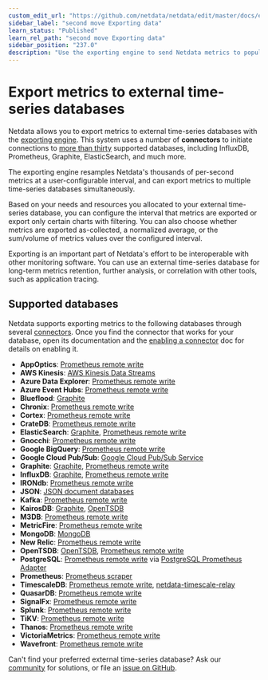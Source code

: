 ```yaml
---
custom_edit_url: "https://github.com/netdata/netdata/edit/master/docs/export/external-databases.md"
sidebar_label: "second move Exporting data"
learn_status: "Published"
learn_rel_path: "second move Exporting data"
sidebar_position: "237.0"
description: "Use the exporting engine to send Netdata metrics to popular external time series databases for long-term storage or further analysis."
---
```



# Export metrics to external time-series databases

Netdata allows you to export metrics to external time-series databases with the [exporting
engine](/docs/second-move-exporting-data/exporting-reference). This system uses a number of **connectors** to initiate connections to [more than
thirty](#supported-databases) supported databases, including InfluxDB, Prometheus, Graphite, ElasticSearch, and much
more. 

The exporting engine resamples Netdata's thousands of per-second metrics at a user-configurable interval, and can export
metrics to multiple time-series databases simultaneously.

Based on your needs and resources you allocated to your external time-series database, you can configure the interval
that metrics are exported or export only certain charts with filtering. You can also choose whether metrics are exported
as-collected, a normalized average, or the sum/volume of metrics values over the configured interval.

Exporting is an important part of Netdata's effort to be interoperable
with other monitoring software. You can use an external time-series database for long-term metrics retention, further
analysis, or correlation with other tools, such as application tracing.

## Supported databases

Netdata supports exporting metrics to the following databases through several
[connectors](/docs/second-move-exporting-data/exporting-reference#features). Once you find the connector that works for your database, open its
documentation and the [enabling a connector](/docs/second-move-exporting-data/enable-an-exporting-connector) doc for details on enabling it.

-   **AppOptics**: [Prometheus remote write](/docs/root-prometheus/prometheus-remote-write)
-   **AWS Kinesis**: [AWS Kinesis Data Streams](/docs/second-move-exporting-data/aws-kinesis-data-streams)
-   **Azure Data Explorer**: [Prometheus remote write](/docs/root-prometheus/prometheus-remote-write)
-   **Azure Event Hubs**: [Prometheus remote write](/docs/root-prometheus/prometheus-remote-write)
-   **Blueflood**: [Graphite](/docs/second-move-exporting-data/graphite)
-   **Chronix**: [Prometheus remote write](/docs/root-prometheus/prometheus-remote-write)
-   **Cortex**: [Prometheus remote write](/docs/root-prometheus/prometheus-remote-write)
-   **CrateDB**: [Prometheus remote write](/docs/root-prometheus/prometheus-remote-write)
-   **ElasticSearch**: [Graphite](/docs/second-move-exporting-data/graphite), [Prometheus remote
    write](/docs/root-prometheus/prometheus-remote-write)
-   **Gnocchi**: [Prometheus remote write](/docs/root-prometheus/prometheus-remote-write)
-   **Google BigQuery**: [Prometheus remote write](/docs/root-prometheus/prometheus-remote-write)
-   **Google Cloud Pub/Sub**: [Google Cloud Pub/Sub Service](/docs/second-move-exporting-data/google-cloud-pub-sub-service)
-   **Graphite**: [Graphite](/docs/second-move-exporting-data/graphite), [Prometheus remote
    write](/docs/root-prometheus/prometheus-remote-write)
-   **InfluxDB**: [Graphite](/docs/second-move-exporting-data/graphite), [Prometheus remote
    write](/docs/root-prometheus/prometheus-remote-write)
-   **IRONdb**: [Prometheus remote write](/docs/root-prometheus/prometheus-remote-write)
-   **JSON**: [JSON document databases](/docs/second-move-exporting-data/json-document-databases)
-   **Kafka**: [Prometheus remote write](/docs/root-prometheus/prometheus-remote-write)
-   **KairosDB**: [Graphite](/docs/second-move-exporting-data/graphite), [OpenTSDB](/docs/second-move-exporting-data/opentsdb)
-   **M3DB**: [Prometheus remote write](/docs/root-prometheus/prometheus-remote-write)
-   **MetricFire**: [Prometheus remote write](/docs/root-prometheus/prometheus-remote-write)
-   **MongoDB**: [MongoDB](/docs/second-move-exporting-data/mongodb)
-   **New Relic**: [Prometheus remote write](/docs/root-prometheus/prometheus-remote-write)
-   **OpenTSDB**: [OpenTSDB](/docs/second-move-exporting-data/opentsdb), [Prometheus remote
    write](/docs/root-prometheus/prometheus-remote-write)
-   **PostgreSQL**: [Prometheus remote write](/docs/root-prometheus/prometheus-remote-write)
    via [PostgreSQL Prometheus Adapter](https://github.com/CrunchyData/postgresql-prometheus-adapter)
-   **Prometheus**: [Prometheus scraper](/docs/root-prometheus/prometheus)
-   **TimescaleDB**: [Prometheus remote write](/docs/root-prometheus/prometheus-remote-write),
    [netdata-timescale-relay](/docs/second-move-exporting-data/timescaledb)
-   **QuasarDB**: [Prometheus remote write](/docs/root-prometheus/prometheus-remote-write)
-   **SignalFx**: [Prometheus remote write](/docs/root-prometheus/prometheus-remote-write)
-   **Splunk**: [Prometheus remote write](/docs/root-prometheus/prometheus-remote-write)
-   **TiKV**: [Prometheus remote write](/docs/root-prometheus/prometheus-remote-write)
-   **Thanos**: [Prometheus remote write](/docs/root-prometheus/prometheus-remote-write)
-   **VictoriaMetrics**: [Prometheus remote write](/docs/root-prometheus/prometheus-remote-write)
-   **Wavefront**: [Prometheus remote write](/docs/root-prometheus/prometheus-remote-write)

Can't find your preferred external time-series database? Ask our [community](https://community.netdata.cloud/) for
solutions, or file an [issue on
GitHub](https://github.com/netdata/netdata/issues/new?assignees=&labels=bug%2Cneeds+triage&template=BUG_REPORT.yml).
